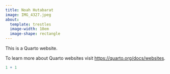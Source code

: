 ```yaml
---
title: Noah Hutabarat
image: IMG_4327.jpeg
about:
  template: trestles
  image-width: 10em
  image-shape: rectangle
---
```


This is a Quarto website.

To learn more about Quarto websites visit <https://quarto.org/docs/websites>.

```r
1 + 1
```
